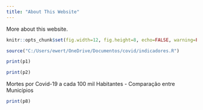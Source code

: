 ```yaml
---
title: "About This Website"
---
```


More about this website.
```r
knitr::opts_chunk$set(fig.width=12, fig.height=8, echo=FALSE, warning=FALSE, message=FALSE)
```

```r
source("C:/Users/ewert/OneDrive/Documentos/covid/indicadores.R")

```


```r
print(p1)
```

```r
print(p2)
```

Mortes por Covid-19 a cada 100 mil Habitantes - Comparação entre Municípios
```r
print(p8)
```